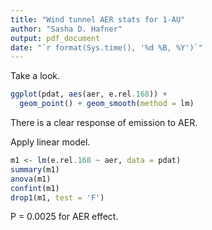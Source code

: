 ```yaml
---
title: "Wind tunnel AER stats for 1-AU"
author: "Sasha D. Hafner"
output: pdf_document
date: "`r format(Sys.time(), '%d %B, %Y')`"
---
```


Take a look.

```r
ggplot(pdat, aes(aer, e.rel.168)) +
  geom_point() + geom_smooth(method = lm)
```

There is a clear response of emission to AER.

Apply linear model.

```r
m1 <- lm(e.rel.168 ~ aer, data = pdat)
summary(m1)
anova(m1)
confint(m1)
drop1(m1, test = 'F')
```

P = 0.0025 for AER effect.
